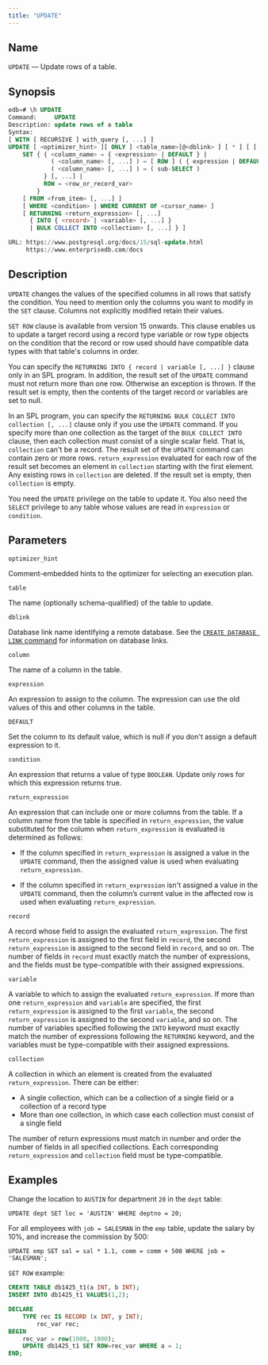 ```yaml
---
title: "UPDATE"
---
```


## Name

`UPDATE` &mdash; Update rows of a table.

## Synopsis

```sql
edb=# \h UPDATE 
Command:     UPDATE
Description: update rows of a table
Syntax:
[ WITH [ RECURSIVE ] with_query [, ...] ]
UPDATE [ <optimizer_hint> ][ ONLY ] <table_name>[@<dblink> ] [ * ] [ [ AS ] alias ]
    SET { { <column_name> = { <expression> | DEFAULT } |
            ( <column_name> [, ...] ) = [ ROW ] ( { expression | DEFAULT } [, ...] ) |
            ( <column_name> [, ...] ) = ( sub-SELECT )
          } [, ...] |
          ROW = <row_or_record_var>
        }
    [ FROM <from_item> [, ...] ]
    [ WHERE <condition> | WHERE CURRENT OF <cursor_name> ]
    [ RETURNING <return_expression> [, ...]
      { INTO { <record> | <variable> [, ...] }
      | BULK COLLECT INTO <collection> [, ...] } ]

URL: https://www.postgresql.org/docs/15/sql-update.html
     https://www.enterprisedb.com/docs
```

## Description

`UPDATE` changes the values of the specified columns in all rows that satisfy the condition. You need to mention only the columns you want to modify in the `SET` clause. Columns not explicitly modified retain their values.

`SET ROW` clause is available from version 15 onwards. This clause enables us to update a target record using a record type variable or row type objects on the condition that the record or row used should have compatible data types with that table's columns in order.

You can specify the `RETURNING INTO { record | variable [, ...] }` clause only in an SPL program. In addition, the result set of the `UPDATE` command must not return more than one row. Otherwise an exception is thrown. If the result set is empty, then the contents of the target record or variables are set to null.

In an SPL program, you can specify the `RETURNING BULK COLLECT INTO collection [, ...]` clause only if you use the `UPDATE` command. If you specify more than one collection as the target of the `BULK COLLECT INTO` clause, then each collection must consist of a single scalar field. That is, `collection` can't be a record. The result set of the `UPDATE` command can contain zero or more rows. `return_expression` evaluated for each row of the result set becomes an element in `collection` starting with the first element. Any existing rows in `collection` are deleted. If the result set is empty, then `collection` is empty.

You need the `UPDATE` privilege on the table to update it. You also need the `SELECT` privilege to any table whose values are read in `expression` or `condition`.

## Parameters

`optimizer_hint`

 Comment-embedded hints to the optimizer for selecting an execution plan.

`table`

 The name (optionally schema-qualified) of the table to update.

`dblink`

 Database link name identifying a remote database. See the [`CREATE DATABASE LINK` command](21_create_public_database_link#create_public_database_link) for information on database links.

`column`

 The name of a column in the table.

`expression`

 An expression to assign to the column. The expression can use the old values of this and other columns in the table.

`DEFAULT`

 Set the column to its default value, which is null if you don't assign a default expression to it.

`condition`

 An expression that returns a value of type `BOOLEAN`. Update only rows for which this expression returns true.

`return_expression`

 An expression that can include one or more columns from the table. If a column name from the table is specified in `return_expression`, the value substituted for the column when `return_expression` is evaluated is determined as follows:

-   If the column specified in `return_expression` is assigned a value in the `UPDATE` command, then the assigned value is used when evaluating `return_expression`.

-   If the column specified in `return_expression` isn't assigned a value in the `UPDATE` command, then the column’s current value in the affected row is used when evaluating `return_expression`.

`record`

 A record whose field to assign the evaluated `return_expression`. The first `return_expression` is assigned to the first field in `record`, the second `return_expression` is assigned to the second field in `record`, and so on. The number of fields in `record` must exactly match the number of expressions, and the fields must be type-compatible with their assigned expressions.

`variable`

 A variable to which to assign the evaluated `return_expression`. If more than one `return_expression` and `variable` are specified, the first `return_expression` is assigned to the first `variable`, the second `return_expression` is assigned to the second `variable`, and so on. The number of variables specified following the `INTO` keyword must exactly match the number of expressions following the `RETURNING` keyword, and the variables must be type-compatible with their assigned expressions.

`collection`

 A collection in which an element is created from the evaluated `return_expression`. There can be either:
 
 -  A single collection, which can be a collection of a single field or a collection of a record type
 -  More than one collection, in which case each collection must consist of a single field 
 
 The number of return expressions must match in number and order the number of fields in all specified collections. Each corresponding `return_expression` and `collection` field must be type-compatible.

## Examples

Change the location to `AUSTIN` for department `20` in the `dept` table:

```text
UPDATE dept SET loc = 'AUSTIN' WHERE deptno = 20;
```

For all employees with `job = SALESMAN` in the `emp` table, update the salary by 10%, and increase the commission by 500:

```text
UPDATE emp SET sal = sal * 1.1, comm = comm + 500 WHERE job = 'SALESMAN';
```


`SET ROW` example:

```sql
CREATE TABLE db1425_t1(a INT, b INT);
INSERT INTO db1425_t1 VALUES(1,2);

DECLARE   
	TYPE rec IS RECORD (x INT, y INT);
    	rec_var rec;    
BEGIN    
	rec_var = row(1000, 1000);
	UPDATE db1425_t1 SET ROW=rec_var WHERE a = 1;   
END;
```